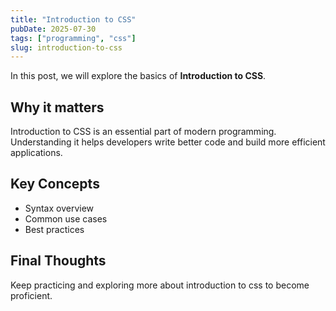 ```yaml
---
title: "Introduction to CSS"
pubDate: 2025-07-30
tags: ["programming", "css"]
slug: introduction-to-css
---
```


In this post, we will explore the basics of **Introduction to CSS**.

## Why it matters

Introduction to CSS is an essential part of modern programming. Understanding it helps developers write better code and build more efficient applications.

## Key Concepts

- Syntax overview
- Common use cases
- Best practices

## Final Thoughts

Keep practicing and exploring more about introduction to css to become proficient.
